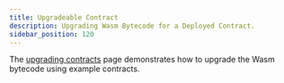 ```yaml
---
title: Upgradeable Contract
description: Upgrading Wasm Bytecode for a Deployed Contract.
sidebar_position: 120
---
```


<head>
  <title>Upgrading Wasm Bytecode for a Deployed Contract</title>
  <meta charSet="utf-8" />
  <meta
    property="og:title"
    content="Upgrading Wasm Bytecode for a Deployed Contract."
  />
  <meta
    property="og:description"
    content="Upgrading Wasm Bytecode for a Deployed Contract."
  />
</head>

The [upgrading contracts](../../guides/conventions/upgrading-contracts.mdx) page demonstrates how to upgrade the Wasm bytecode using example contracts.
